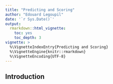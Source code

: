 ```yaml
---
title: "Predicting and Scoring"
author: "Edouard Legoupil"
date: '`r Sys.Date()`'
output: 
  rmarkdown::html_vignette:
    toc: yes
    toc_depth: 3
vignette: >
  %\VignetteIndexEntry{Predicting and Scoring}
  %\VignetteEngine{knitr::rmarkdown}
  %\VignetteEncoding{UTF-8}
---
```



## Introduction

